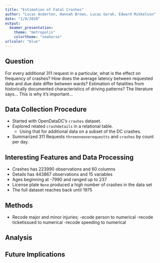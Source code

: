 ```yaml
---
title: "Estimation of Fatal Crashes"
author: "Lucas Anderton, Hannah Brown, Lucas Gorak, Edward Mikkelson"
date: "1/8/2020"
output: 
  beamer_presentation: 
    theme: "metropolis"
    colortheme: "seahorse"
urlcolor: "blue"
---
```


## Question
For every additional 311 request in a particular, what is the effect on frequency of crashes?
How does the average latency between requested date and due date differ between wards?
Estimation of fatalities from historically documented characteristics of driving patterns?
The literature says...
This is why it's important... 

## Data Collection Procedure
- Started with OpenDataDC's `crashes` dataset.
- Explored related `crashdetails` in a relational table.
  - Using that for additional data on a subset of the DC crashes. 
- Summarized 311 Requests `threeoneonerequestts` and `crashes` by count per day. 

## Interesting Features and Data Processing 
- Crashes has 223990 observations and 60 columns 
- Details has 443867 observations and 15 variables
- Ages beginning at -7990 and ranged up to 237
- License plate `None` produced a high number of crashes in the data set
- The full dataset reaches back until 1975

## Methods
- Recode major and minor injuries; 
-ecode person to numerical
-recode ticketissued to numerical
-recode speeding to numerical

## Analysis

## Future Implications